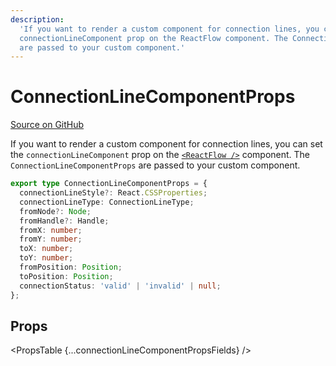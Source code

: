 ```yaml
---
description:
  'If you want to render a custom component for connection lines, you can set the
  connectionLineComponent prop on the ReactFlow component. The ConnectionLineComponentProps
  are passed to your custom component.'
---
```



# ConnectionLineComponentProps

[Source on GitHub](https://github.com/xyflow/xyflow/blob/main/packages/react/src/types/edges.ts/#L193)

If you want to render a custom component for connection lines, you can set the
`connectionLineComponent` prop on the [`<ReactFlow />`](/api-reference/react-flow#connection-connectionLineComponent)
component. The `ConnectionLineComponentProps` are passed to your custom component.

```ts
export type ConnectionLineComponentProps = {
  connectionLineStyle?: React.CSSProperties;
  connectionLineType: ConnectionLineType;
  fromNode?: Node;
  fromHandle?: Handle;
  fromX: number;
  fromY: number;
  toX: number;
  toY: number;
  fromPosition: Position;
  toPosition: Position;
  connectionStatus: 'valid' | 'invalid' | null;
};
```

## Props

<PropsTable {...connectionLineComponentPropsFields} />
